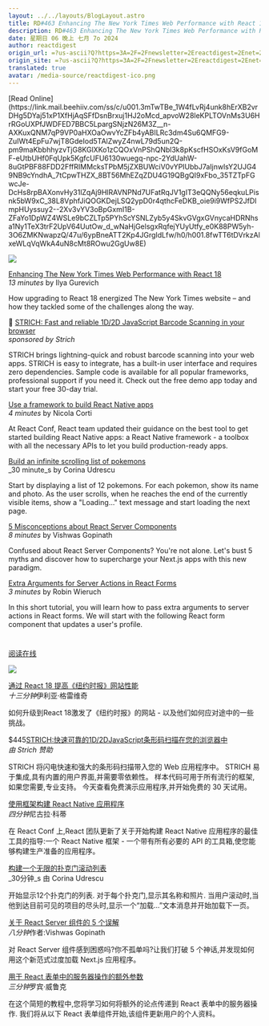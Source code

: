 ```yaml
---
layout: ../../layouts/BlogLayout.astro
title: RD#463 Enhancing The New York Times Web Performance with React 18
description: RD#463 Enhancing The New York Times Web Performance with React 18
date: 星期日 06 晚上 七月 7o 2024
author: reactdigest
origin_url: =?us-ascii?Q?https=3A=2F=2Fnewsletter=2Ereactdigest=2Enet=2Fp=2Fenhancing-new-york-times-?= =?us-ascii?Q?web-performance-react-18?=
origin_site: =?us-ascii?Q?https=3A=2F=2Fnewsletter=2Ereactdigest=2Enet=2Fp=2Fenhancing-new-york-times-?= =?us-ascii?Q?web-performance-react-18?=
translated: true
avatar: /media-source/reactdigest-ico.png
---
```



<Reference client:only="react" title="RD#463 Enhancing The New York Times Web Performance with React 18" url="=?us-ascii?Q?https=3A=2F=2Fnewsletter=2Ereactdigest=2Enet=2Fp=2Fenhancing-new-york-times-?= =?us-ascii?Q?web-performance-react-18?=" />

<Detail client:only="react">
	[Read Online](https://link.mail.beehiiv.com/ss/c/u001.3mTwTBe_1W4fLvRj4unk8hErXB2vrDHg5DYaj51xP1XfHjAqSFfDsnBrxuj1HJ2oMcd_apvoW28leKPLTOVnMs3U6HrRGoUXPfJWDFED7BBC5LpargSNjzN26M3Z__n-AXKuxQNM7qP9VP0aHXOaOwvYcZFb4yABILRc3dm4Su6QMFG9-ZuIWt4EpFu7wjT8GdeIod5TAlZwyZ4nwL79d5un2Q-pm9maKbbhhyzvTjG8KGlXKo1zCQOxVnPShQNbl3k8pKscfHSOxKsV9fGoMF-eUtbUHf0FqUpk5KgfcUFU6130wuegq-npc-2YdUahW-8uGtPBF88FDD2FffRIMMcksTPbM5jZXBUWciV0vYPIUbbJ7aIjnwlsY2UJG49NB9cYndhA_7tCpwTHZX_8BT56MhEZqZDU4G19QBgQI9xFbo_35TZTpFGwcJe-DcHs8rpBAXonvHy31lZqAj9HlRAVNPNd7UFatRqJV1gIT3eQQNy56eqkuLPisnk5bW9xC_38L8VphfJiQOGKDejLSQ2ypD0r4qthcFeDKB_oie9i9WfPS2JfDImpHUyssuy2--2Xv3vYV3oBpGxmI1B-ZFaYo1DpWZ4WSLe9bCZLTp5PYhScYSNLZyb5y4SkvGVgxGVnycaHDRNhsa1Ny1TeX3trF2UpV64UutOw_d_wNaHjGelsgxRqfejYUyUtfy_e0K88PW5yh-3O6ZMKNwapzQ/47u/6ypBneATT2Kp4JGrgIdLfw/h0/h001.8fwTT6tDVrkzAlxeWLqVqWkA4uN8cMt8ROwu2GgUw8E)

![](https://link.mail.beehiiv.com/ss/o/u001.Btu2bd7uwPPtNpvEhFUmtA/47u/6ypBneATT2Kp4JGrgIdLfw/ho.gif)

[Enhancing The New York Times Web Performance with React 18](https://link.mail.beehiiv.com/ss/c/u001.GyLXS_kgZ_zhliVlX2b_SYpl-xQBT-lELWLVH6XB9eNV2VV8381Ux7i7gHptyQXeMiobzZXPA6pDeUlMoZahd4j76hAgDK0ZeYi6fV6def-QwK_0fP6hiA4bkQmmCskTOqqbmSi1fv-aVhttfO6E2ZBoFJPBPvBQDdKoS2WA-m9qFLxFVoPfJ18Tf_KWSNdkonfOWTcPGY6qlSVwySGSJBCqVQPP12MCXMUUVt34E35kxqQxQw88p08AGordrmffnIYq4qFSjgcXiAwftI3mpJfv6z-tYIH3HJDG4cg2xIQS5VM7fN5Q9h3QjW2cEdIs/47u/6ypBneATT2Kp4JGrgIdLfw/h1/h001.vcqeLs1fqGk5CtA49edn-hwYlIzy7WeSb2UKT673MNI)  
_13 minutes_ by Ilya Gurevich

How upgrading to React 18 energized The New York Times website – and how they tackled some of the challenges along the way.

🎹 [STRICH: Fast and reliable 1D/2D JavaScript Barcode Scanning in your browser](https://link.mail.beehiiv.com/ss/c/u001.umaHyWnMavjtWWn_0mUAOzqbG9ZFjVrmcyXIH-BJ76FJnyjCAlcttpYRQ3j2yCGdvLufUFnGWS73KraDlB8yFtXE_GhD6CIDG6yKfGsc_3KKavhj2Hs7hIP5qoI8Yqffb7VBz6Whw03NsosjCpauCDKobHm9VPW5JZDGUDdnEpbiEadQYT2jbmBfKLN4TgXpC1Dy2xR7f-EBi8VDNWfQLzMjacdzA-i6yVSDnRfo_es/47u/6ypBneATT2Kp4JGrgIdLfw/h2/h001.e2FXnc6R3CYO2u6Md8R--oiI4f9vCdRREFM9amKK8Gc)  
_sponsored by Strich_

STRICH brings lightning-quick and robust barcode scanning into your web apps. STRICH is easy to integrate, has a built-in user interface and requires zero dependencies. Sample code is available for all popular frameworks, professional support if you need it. Check out the free demo app today and start your free 30-day trial.

[Use a framework to build React Native apps](https://link.mail.beehiiv.com/ss/c/u001.UBh74i5ibvpiWu-3SxqXvg6X08HACLEPkNSKEkWmEp16bJaMfFgRL1tkLk3sxx6yW2yI5QVIELvhiqIpRXTcK6mQxYxyqc7eewrmmTBc_fIJp13Hvr2YL-d05xnQPS_Ez3YSYVBPVfrng0ReFQQ2-wt9d-csLhCq40lywbYwrHYH9FHb6DrHWvtbqtZiPv5TZp0VJBaSq2ABG56fXA0G-nenrkFOSRBqR72cgCS765fd7KQnTi2R4Z21EYO1dlZQWAeK99VmmfDgp5eaXqkzPMV-r2zAX31mp7xoy5gohbk/47u/6ypBneATT2Kp4JGrgIdLfw/h3/h001.nzyLE6NryTMtAzLPBUErh0Eu0wupL7wlDOIVirRCmj0)  
_4 minutes_ by Nicola Corti

At React Conf, React team updated their guidance on the best tool to get started building React Native apps: a React Native framework - a toolbox with all the necessary APIs to let you build production-ready apps.

[Build an infinite scrolling list of pokemons](https://link.mail.beehiiv.com/ss/c/u001.UBh74i5ibvpiWu-3SxqXvmT1tfMGfxA3v_DxMTfUzLWUnXrsKgR8G6aOEbNJdGgyxwZGHTpoi1W_LaW6Kk4HML6sv5JOSKeNx4xRnYPqQZ3TBKDeZ0XivnNAm7SmmFXU0LSM185JhC66Inut4GI0mkr2ReuNS10qJjCwpywouDov5Zoj78mcTRpGcUX79NhVpXSwJBYqPyt5YCoSSPTFHDpZSN0PPp6qCvLeeUKTWkNUjlZu3dzi9okCpKp_Biw6Vp1X8T6sgkXDHwN3Ib9kC2DpaPScdfAUOWYaO1bb3v8/47u/6ypBneATT2Kp4JGrgIdLfw/h4/h001.nrU6Bv7CEDxUnUYDlCSG410tL5EWLeaRaPRfuNXj7AQ)  
_30 minute_s by Corina Udrescu

Start by displaying a list of 12 pokemons. For each pokemon, show its name and photo. As the user scrolls, when he reaches the end of the currently visible items, show a "Loading..." text message and start loading the next page.

[5 Misconceptions about React Server Components](https://link.mail.beehiiv.com/ss/c/u001.96pnkUdR2Et9YTtP31beqX2FehMFaenwLRq291vYtiQE3D9MG-hBC_iCfpFqw5bmmJ6Oq-THlV12sP8XegJbC0gsDZb2KnXR76DQfjZ-ptm-xEoadab5uX8yJjjZYdAfGW5z9qaW2RPChg1-zBy1f1vcwv5Zu0YByZtsAroE7OSjL7yjp0gCqVT_Jrc-Zoj1EoNjqSqQbmZFBCKqMR_tu5EWdf67B577E8zsFz4sqbWHQhxa9_a1z0p2kh040Uwf1h10eAizu9VKSxcBucryyQ/47u/6ypBneATT2Kp4JGrgIdLfw/h5/h001.GD3Fg69tLNOD26Rf-YXlZ4-BgGvjdmcCMPFMJeiEzus)  
_8 minutes_ by Vishwas Gopinath

Confused about React Server Components? You're not alone. Let's bust 5 myths and discover how to supercharge your Next.js apps with this new paradigm.

[Extra Arguments for Server Actions in React Forms](https://link.mail.beehiiv.com/ss/c/u001.96pnkUdR2Et9YTtP31beqfQAf_qUprM09yoMPtF27zIxWK1qFhmKx_hUSnccizQCBFhujrjnZ36vob4iiqUzx6B8oLPrSsOzjmQKbAvyLoiOtA5wkxkF1_vX9Vf_I1RvxoY9KCXKVM1gfMacSenGbmakkLoAovoVEJyvYM8U1Z8Zo6ZHMNHi3t0iaV1YjSkHUoob6V1-Df61j8addANV7zVFPguy5A1Odz2DPXoy0AFJXkz7L6GvCy_Du4RshMgVf4ifY4b8IccTc1EQrZd8AHD2FiP7wIPeimph2cU1LeY/47u/6ypBneATT2Kp4JGrgIdLfw/h6/h001.8FJFUyh5R6JkTKZW73Bmix1LyrbwRmJsOwIn7Q_vyGE)  
_3 minutes_ by Robin Wieruch

In this short tutorial, you will learn how to pass extra arguments to server actions in React forms. We will start with the following React form component that updates a user's profile.

#
</Detail>

[阅读在线](https://link.mail.beehiiv.com/ss/c/u001.3mTwTBe_1W4fLvRj4unk8hErXB2vrDHg5DYaj51xP1XfHjAqSFfDsnBrxuj1HJ2oMcd_apvoW28leKPLTOVnMs3U6HrRGoUXPfJWDFED7BBC5LpargSNjzN26M3Z__n-AXKuxQNM7qP9VP0aHXOaOwvYcZFb4yABILRc3dm4Su6QMFG9-ZuIWt4EpFu7wjT8GdeIod5TAlZwyZ4nwL79d5un2Q-pm9maKbbhhyzvTjG8KGlXKo1zCQOxVnPShQNbl3k8pKscfHSOxKsV9fGoMF-eUtbUHf0FqUpk5KgfcUFU6130wuegq-npc-2YdUahW-8uGtPBF88FDD2FffRIMMcksTPbM5jZXBUWciV0vYPIUbbJ7aIjnwlsY2UJG49NB9cYndhA_7tCpwTHZX_8BT56MhEZqZDU4G19QBgQI9xFbo_35TZTpFGwcJe-DcHs8rpBAXonvHy31lZqAj9HlRAVNPNd7UFatRqJV1gIT3eQQNy56eqkuLPisnk5bW9xC_38L8VphfJiQOGKDejLSQ2ypD0r4qthcFeDKB_oie9i9WfPS2JfDImpHUyssuy2--2Xv3vYV3oBpGxmI1B-ZFaYo1DpWZ4WSLe9bCZLTp5PYhScYSNLZyb5y4SkvGVgxGVnycaHDRNhsa1Ny1TeX3trF2UpV64UutOw_d_wNaHjGelsgxRqfejYUyUtfy_e0K88PW5yh-3O6ZMKNwapzQ/47u/6ypBneATT2Kp4JGrgIdLfw/h0/h001.8fwTT6tDVrkzAlxeWLqVqWkA4uN8cMt8ROwu2GgUw8E)

![](https://link.mail.beehiiv.com/ss/o/u001.Btu2bd7uwPPtNpvEhFUmtA/47u/6ypBneATT2Kp4JGrgIdLfw/ho.gif)

[通过 React 18 提高《纽约时报》网站性能](https://link.mail.beehiiv.com/ss/c/u001.GyLXS_kgZ_zhliVlX2b_SYpl-xQBT-lELWLVH6XB9eNV2VV8381Ux7i7gHptyQXeMiobzZXPA6pDeUlMoZahd4j76hAgDK0ZeYi6fV6def-QwK_0fP6hiA4bkQmmCskTOqqbmSi1fv-aVhttfO6E2ZBoFJPBPvBQDdKoS2WA-m9qFLxFVoPfJ18Tf_KWSNdkonfOWTcPGY6qlSVwySGSJBCqVQPP12MCXMUUVt34E35kxqQxQw88p08AGordrmffnIYq4qFSjgcXiAwftI3mpJfv6z-tYIH3HJDG4cg2xIQS5VM7fN5Q9h3QjW2cEdIs/47u/6ypBneATT2Kp4JGrgIdLfw/h1/h001.vcqeLs1fqGk5CtA49edn-hwYlIzy7WeSb2UKT673MNI)\
*十三分钟*伊利亚·格雷维奇

如何升级到React 18激发了《纽约时报》的网站 - 以及他们如何应对途中的一些挑战。

$445[STRICH:快速可靠的1D/2DJavaScript条形码扫描在您的浏览器中](https://link.mail.beehiiv.com/ss/c/u001.umaHyWnMavjtWWn_0mUAOzqbG9ZFjVrmcyXIH-BJ76FJnyjCAlcttpYRQ3j2yCGdvLufUFnGWS73KraDlB8yFtXE_GhD6CIDG6yKfGsc_3KKavhj2Hs7hIP5qoI8Yqffb7VBz6Whw03NsosjCpauCDKobHm9VPW5JZDGUDdnEpbiEadQYT2jbmBfKLN4TgXpC1Dy2xR7f-EBi8VDNWfQLzMjacdzA-i6yVSDnRfo_es/47u/6ypBneATT2Kp4JGrgIdLfw/h2/h001.e2FXnc6R3CYO2u6Md8R--oiI4f9vCdRREFM9amKK8Gc)\
*由 Strich 赞助*

STRICH 将闪电快速和强大的条形码扫描带入您的 Web 应用程序中。 STRICH 易于集成,具有内置的用户界面,并需要零依赖性。 样本代码可用于所有流行的框架,如果您需要,专业支持。 今天查看免费演示应用程序,并开始免费的 30 天试用。

[使用框架构建 React Native 应用程序](https://link.mail.beehiiv.com/ss/c/u001.UBh74i5ibvpiWu-3SxqXvg6X08HACLEPkNSKEkWmEp16bJaMfFgRL1tkLk3sxx6yW2yI5QVIELvhiqIpRXTcK6mQxYxyqc7eewrmmTBc_fIJp13Hvr2YL-d05xnQPS_Ez3YSYVBPVfrng0ReFQQ2-wt9d-csLhCq40lywbYwrHYH9FHb6DrHWvtbqtZiPv5TZp0VJBaSq2ABG56fXA0G-nenrkFOSRBqR72cgCS765fd7KQnTi2R4Z21EYO1dlZQWAeK99VmmfDgp5eaXqkzPMV-r2zAX31mp7xoy5gohbk/47u/6ypBneATT2Kp4JGrgIdLfw/h3/h001.nzyLE6NryTMtAzLPBUErh0Eu0wupL7wlDOIVirRCmj0)\
*四分钟*尼古拉·科蒂

在 React Conf 上,React 团队更新了关于开始构建 React Native 应用程序的最佳工具的指导:一个 React Native 框架 - 一个带有所有必要的 API 的工具箱,使您能够构建生产准备的应用程序。

[构建一个无限的扑克门滚动列表](https://link.mail.beehiiv.com/ss/c/u001.UBh74i5ibvpiWu-3SxqXvmT1tfMGfxA3v_DxMTfUzLWUnXrsKgR8G6aOEbNJdGgyxwZGHTpoi1W_LaW6Kk4HML6sv5JOSKeNx4xRnYPqQZ3TBKDeZ0XivnNAm7SmmFXU0LSM185JhC66Inut4GI0mkr2ReuNS10qJjCwpywouDov5Zoj78mcTRpGcUX79NhVpXSwJBYqPyt5YCoSSPTFHDpZSN0PPp6qCvLeeUKTWkNUjlZu3dzi9okCpKp_Biw6Vp1X8T6sgkXDHwN3Ib9kC2DpaPScdfAUOWYaO1bb3v8/47u/6ypBneATT2Kp4JGrgIdLfw/h4/h001.nrU6Bv7CEDxUnUYDlCSG410tL5EWLeaRaPRfuNXj7AQ)\
\_30分钟\_s 由 Corina Udrescu

开始显示12个扑克门的列表. 对于每个扑克门,显示其名称和照片. 当用户滚动时,当他到达目前可见的项目的尽头时,显示一个“加载...”文本消息并开始加载下一页。

[关于 React Server 组件的 5 个误解](https://link.mail.beehiiv.com/ss/c/u001.96pnkUdR2Et9YTtP31beqX2FehMFaenwLRq291vYtiQE3D9MG-hBC_iCfpFqw5bmmJ6Oq-THlV12sP8XegJbC0gsDZb2KnXR76DQfjZ-ptm-xEoadab5uX8yJjjZYdAfGW5z9qaW2RPChg1-zBy1f1vcwv5Zu0YByZtsAroE7OSjL7yjp0gCqVT_Jrc-Zoj1EoNjqSqQbmZFBCKqMR_tu5EWdf67B577E8zsFz4sqbWHQhxa9_a1z0p2kh040Uwf1h10eAizu9VKSxcBucryyQ/47u/6ypBneATT2Kp4JGrgIdLfw/h5/h001.GD3Fg69tLNOD26Rf-YXlZ4-BgGvjdmcCMPFMJeiEzus)\
*八分钟*作者:Vishwas Gopinath

对 React Server 组件感到困惑吗?你不孤单吗?让我们打破 5 个神话,并发现如何用这个新范式过度加载 Next.js 应用程序。

[用于 React 表单中的服务器操作的额外参数](https://link.mail.beehiiv.com/ss/c/u001.96pnkUdR2Et9YTtP31beqfQAf_qUprM09yoMPtF27zIxWK1qFhmKx_hUSnccizQCBFhujrjnZ36vob4iiqUzx6B8oLPrSsOzjmQKbAvyLoiOtA5wkxkF1_vX9Vf_I1RvxoY9KCXKVM1gfMacSenGbmakkLoAovoVEJyvYM8U1Z8Zo6ZHMNHi3t0iaV1YjSkHUoob6V1-Df61j8addANV7zVFPguy5A1Odz2DPXoy0AFJXkz7L6GvCy_Du4RshMgVf4ifY4b8IccTc1EQrZd8AHD2FiP7wIPeimph2cU1LeY/47u/6ypBneATT2Kp4JGrgIdLfw/h6/h001.8FJFUyh5R6JkTKZW73Bmix1LyrbwRmJsOwIn7Q_vyGE)\
*三分钟*罗宾·威鲁克

在这个简短的教程中,您将学习如何将额外的论点传递到 React 表单中的服务器操作. 我们将从以下 React 表单组件开始,该组件更新用户的个人资料。

#


